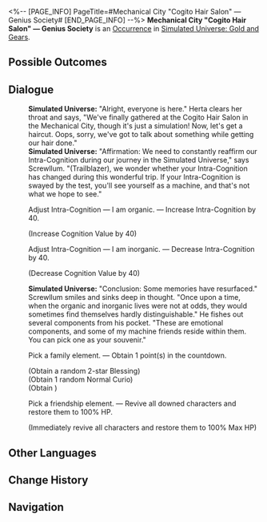 <%-- [PAGE_INFO]
PageTitle=#Mechanical City "Cogito Hair Salon" — Genius Society#
[END_PAGE_INFO] --%>
{{Stub}}
{{Simulated Universe Event Infobox
|id            = 20301
|title         = Mechanical City "Cogito Hair Salon" &mdash; Genius Society
|image         = Occurrence Genius Society.png
|domains_su    = 
|domains_ext   = 
|domains_swarm = 
|domains_gng   = Unknown
|domains_du    = 
|requirements  = 
|prev          = 
|next          = 
|characters    = 
|factions      = 
|order         = 
|order_du      = 
}}
'''Mechanical City "Cogito Hair Salon" &mdash; Genius Society''' is an [[Simulated Universe/Occurrence|Occurrence]] in [[Simulated Universe: Gold and Gears]].

==Possible Outcomes==
{{Possible Outcomes
|choice_1 = Adjust Intra-Cognition &mdash; I am organic.
|result_1 = Increase Intra-Cognition by 40.

|choice_2 = Adjust Intra-Cognition &mdash; I am inorganic.
|result_2 = Decrease Intra-Cognition by 40.

|choice_3 = Pick a family element.
|result_3 = Obtain 1 point(s) in the countdown.

|choice_4 = Pick a friendship element.
|result_4 = Revive all downed characters and restore them to 100% HP.

}}
<!--
==Gameplay Notes==
* 
-->
==Dialogue==
{{Dialogue Start}}
:'''Simulated Universe:''' "Alright, everyone is here." Herta clears her throat and says, "We've finally gathered at the Cogito Hair Salon in the Mechanical City, though it's just a simulation! Now, let's get a haircut. Oops, sorry, we've got to talk about something while getting our hair done."
:'''Simulated Universe:''' "Affirmation: We need to constantly reaffirm our Intra-Cognition during our journey in the Simulated Universe," says Screwllum. "(Trailblazer), we wonder whether your Intra-Cognition has changed during this wonderful trip. If your Intra-Cognition is swayed by the test, you'll see yourself as a machine, and that's not what we hope to see."
:{{DIcon|Star}} Adjust Intra-Cognition &mdash; I am organic. &mdash; Increase Intra-Cognition by 40.
:;(Increase Cognition Value by 40)
:{{DIcon|Star}} Adjust Intra-Cognition &mdash; I am inorganic. &mdash; Decrease Intra-Cognition by 40.
:;(Decrease Cognition Value by 40)
:'''Simulated Universe:''' "Conclusion: Some memories have resurfaced." Screwllum smiles and sinks deep in thought. "Once upon a time, when the organic and inorganic lives were not at odds, they would sometimes find themselves hardly distinguishable." He fishes out several components from his pocket. "These are emotional components, and some of my machine friends reside within them. You can pick one as your souvenir."
:{{DIcon|Star}} Pick a family element. &mdash; Obtain 1 point(s) in the countdown.
:;(Obtain a random 2-star Blessing)
:;(Obtain 1 random Normal Curio)
:;(Obtain {{Item|Cosmic Fragment|20|x=50}})
:{{DIcon|Star}} Pick a friendship element. &mdash; Revive all downed characters and restore them to 100% HP.
:;(Immediately revive all characters and restore them to 100% Max HP)
{{Dialogue End}}

==Other Languages==
{{Other Languages
|en   = Mechanical City "Cogito Hair Salon" &mdash; Genius Society
|zhs  = 机械城「认知理发馆」-&nbsp;天才俱乐部
|zht  = 機械城「認知理髮館」-&nbsp;天才俱樂部
|ja   = {{Rubi|機械城|きかいじょう}}「{{Rubi|認識理容所|にんしきりようしょ}}」-{{Rubi|天才|てんさい}}クラブ
|ko   = 기계 도시 「인지 미용실」 - 지니어스 클럽
|es   = Peluquería cognitiva de Ciudad Mecánica - Círculo de Genios
|fr   = Mechacité «&nbsp;Salon de coiffure Cogito&nbsp;» &mdash; Société des génies
|ru   = Салон «Сознание» Машинограда - Общество гениев
|th   = เมืองจักรกล "ร้านทำผม Cogito" - สมาคมอัจฉริยะ
|vi   = Thành Phố Máy Móc "Salon Tóc Nhận Thức" - CLB Thiên Tài
|de   = Mechanische Stadt: „Frisörsalon Cogito“ – Geniusgesellschaft
|id   = Kota Mekanik : "Cogito Hair Salon" - Genius Society
|pt   = Cidade Mecânica "Salão de Cabeleireiro Cogito" - Sociedade de Gênios
}}

==Change History==
{{Change History|1.6}}

==Navigation==
{{Occurrence Navbox}}